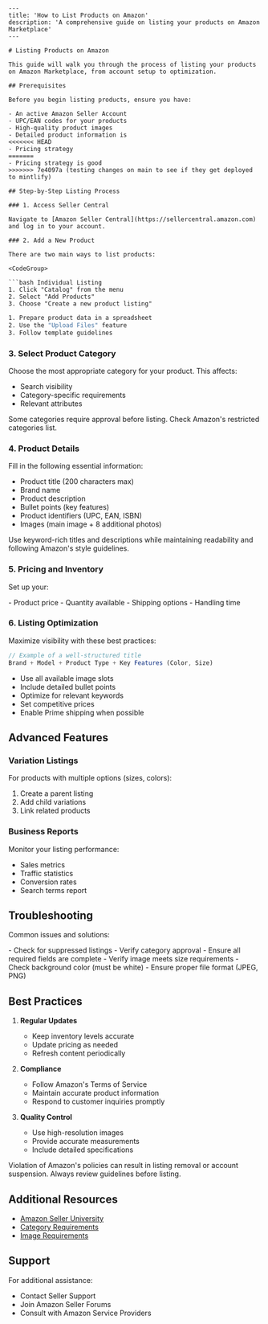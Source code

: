 ```mdx
---
title: 'How to List Products on Amazon'
description: 'A comprehensive guide on listing your products on Amazon Marketplace'
---

# Listing Products on Amazon

This guide will walk you through the process of listing your products on Amazon Marketplace, from account setup to optimization.

## Prerequisites

Before you begin listing products, ensure you have:

- An active Amazon Seller Account
- UPC/EAN codes for your products
- High-quality product images
- Detailed product information is
<<<<<<< HEAD
- Pricing strategy
=======
- Pricing strategy is good
>>>>>>> 7e4097a (testing changes on main to see if they get deployed to mintlify)

## Step-by-Step Listing Process

### 1. Access Seller Central

Navigate to [Amazon Seller Central](https://sellercentral.amazon.com) and log in to your account.

### 2. Add a New Product

There are two main ways to list products:

<CodeGroup>

```bash Individual Listing
1. Click "Catalog" from the menu
2. Select "Add Products"
3. Choose "Create a new product listing"
```

```bash Bulk Upload
1. Prepare product data in a spreadsheet
2. Use the "Upload Files" feature
3. Follow template guidelines
```

</CodeGroup>

### 3. Select Product Category

Choose the most appropriate category for your product. This affects:
- Search visibility
- Category-specific requirements
- Relevant attributes

<Note>
Some categories require approval before listing. Check Amazon's restricted categories list.
</Note>

### 4. Product Details

Fill in the following essential information:

- Product title (200 characters max)
- Brand name
- Product description
- Bullet points (key features)
- Product identifiers (UPC, EAN, ISBN)
- Images (main image + 8 additional photos)

<Tip>
Use keyword-rich titles and descriptions while maintaining readability and following Amazon's style guidelines.
</Tip>

### 5. Pricing and Inventory

Set up your:

<Frame>
  - Product price
  - Quantity available
  - Shipping options
  - Handling time
</Frame>

### 6. Listing Optimization

Maximize visibility with these best practices:

```javascript
// Example of a well-structured title
Brand + Model + Product Type + Key Features (Color, Size)
```

- Use all available image slots
- Include detailed bullet points
- Optimize for relevant keywords
- Set competitive prices
- Enable Prime shipping when possible

## Advanced Features

### Variation Listings

For products with multiple options (sizes, colors):

1. Create a parent listing
2. Add child variations
3. Link related products

### Business Reports

Monitor your listing performance:
- Sales metrics
- Traffic statistics
- Conversion rates
- Search terms report

## Troubleshooting

Common issues and solutions:

<AccordionGroup>
  <Accordion title="Listing Not Visible">
    - Check for suppressed listings
    - Verify category approval
    - Ensure all required fields are complete
  </Accordion>

  <Accordion title="Image Issues">
    - Verify image meets size requirements
    - Check background color (must be white)
    - Ensure proper file format (JPEG, PNG)
  </Accordion>
</AccordionGroup>

## Best Practices

1. **Regular Updates**
   - Keep inventory levels accurate
   - Update pricing as needed
   - Refresh content periodically

2. **Compliance**
   - Follow Amazon's Terms of Service
   - Maintain accurate product information
   - Respond to customer inquiries promptly

3. **Quality Control**
   - Use high-resolution images
   - Provide accurate measurements
   - Include detailed specifications

<Warning>
Violation of Amazon's policies can result in listing removal or account suspension. Always review guidelines before listing.
</Warning>

## Additional Resources

- [Amazon Seller University](https://sellercentral.amazon.com/learn/)
- [Category Requirements](https://sellercentral.amazon.com/gp/help/external/200332540)
- [Image Requirements](https://sellercentral.amazon.com/gp/help/external/200270100)

## Support

For additional assistance:
- Contact Seller Support
- Join Amazon Seller Forums
- Consult with Amazon Service Providers

```
